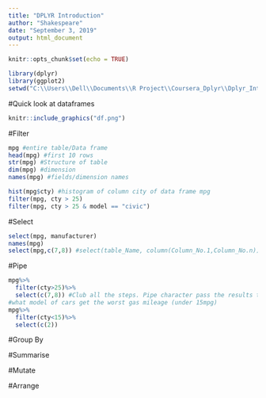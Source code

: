 ```yaml
---
title: "DPLYR Introduction"
author: "Shakespeare"
date: "September 3, 2019"
output: html_document
---
```


```r
knitr::opts_chunk$set(echo = TRUE)
```


```r
library(dplyr)
library(ggplot2)
setwd("C:\\Users\\Dell\\Documents\\R Project\\Coursera_Dplyr\\Dplyr_Intro")
```


#Quick look at dataframes

```r
knitr::include_graphics("df.png")
```


#Filter

```r
mpg #entire table/Data frame
head(mpg) #first 10 rows
str(mpg) #Structure of table
dim(mpg) #dimension
names(mpg) #fields/dimension names
```
```r
hist(mpg$cty) #histogram of column city of data frame mpg
filter(mpg, cty > 25)
filter(mpg, cty > 25 & model == "civic")
```

#Select
```r
select(mpg, manufacturer)
names(mpg)
select(mpg,c(7,8)) #select(table_Name, column(Column_No.1,Column_No.n))
```


#Pipe
```r
mpg%>%
  filter(cty>25)%>%
  select(c(7,8)) #Club all the steps. Pipe character pass the results to next statement
#what model of cars get the worst gas mileage (under 15mpg)
mpg%>%
  filter(cty<15)%>%
  select(c(2))
```


#Group By

#Summarise

#Mutate

#Arrange